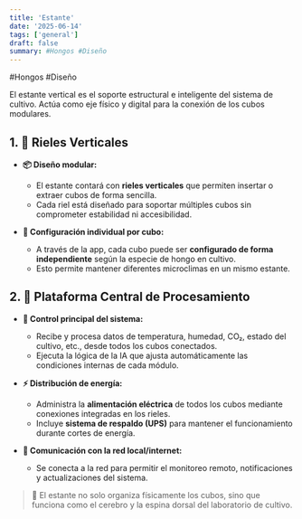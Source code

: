 ```yaml
---
title: 'Estante'
date: '2025-06-14'
tags: ['general']
draft: false
summary: #Hongos #Diseño
---
```


#Hongos #Diseño

El estante vertical es el soporte estructural e inteligente del sistema de cultivo. Actúa como eje físico y digital para la conexión de los cubos modulares.


## 1. 📏 Rieles Verticales  

- **📦 Diseño modular:**  
  - El estante contará con **rieles verticales** que permiten insertar o extraer cubos de forma sencilla.  
  - Cada riel está diseñado para soportar múltiples cubos sin comprometer estabilidad ni accesibilidad.

- **🔁 Configuración individual por cubo:**  
  - A través de la app, cada cubo puede ser **configurado de forma independiente** según la especie de hongo en cultivo.  
  - Esto permite mantener diferentes microclimas en un mismo estante.


## 2. 🧠 Plataforma Central de Procesamiento  

- **🧩 Control principal del sistema:**  
  - Recibe y procesa datos de temperatura, humedad, CO₂, estado del cultivo, etc., desde todos los cubos conectados.  
  - Ejecuta la lógica de la IA que ajusta automáticamente las condiciones internas de cada módulo.

- **⚡ Distribución de energía:**  
  - Administra la **alimentación eléctrica** de todos los cubos mediante conexiones integradas en los rieles.  
  - Incluye **sistema de respaldo (UPS)** para mantener el funcionamiento durante cortes de energía.

- **📡 Comunicación con la red local/internet:**  
  - Se conecta a la red para permitir el monitoreo remoto, notificaciones y actualizaciones del sistema.


> 🧬 El estante no solo organiza físicamente los cubos, sino que funciona como el cerebro y la espina dorsal del laboratorio de cultivo.


